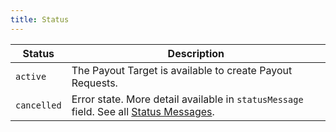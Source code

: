 ```yaml
---
title: Status
---
```


| Status      | Description                                                                                                                |
| ----------- | -------------------------------------------------------------------------------------------------------------------------- |
| `active`    | The Payout Target is available to create Payout Requests.                                                                  |
| `cancelled` | Error state. More detail available in `statusMessage` field. See all [Status Messages](/api-documentation/statusMessages). |
